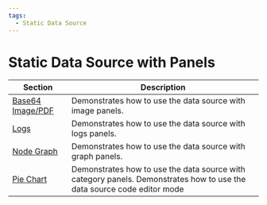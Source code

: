 ```yaml
---
tags:
  - Static Data Source
---
```



# Static Data Source with Panels

| Section                   | Description                                                                                                            |
| ------------------------- | ---------------------------------------------------------------------------------------------------------------------- |
| [Base64 Image/PDF](image) | Demonstrates how to use the data source with image panels.                                                             |
| [Logs](logs)              | Demonstrates how to use the data source with logs panels.                                                              |
| [Node Graph](graph)       | Demonstrates how to use the data source with graph panels.                                                             |
| [Pie Chart](pie)          | Demonstrates how to use the data source with category panels. Demonstrates how to use the data source code editor mode |
